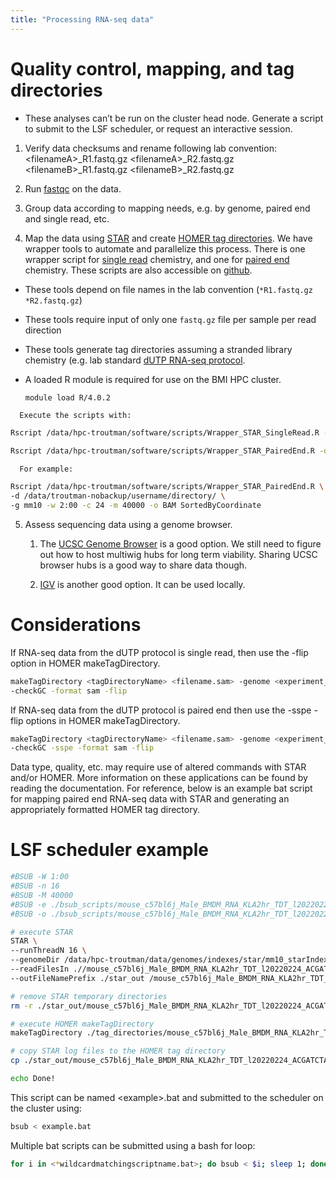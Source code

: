 ```yaml
---
title: "Processing RNA-seq data"
---
```


# Quality control, mapping, and tag directories

::: callout-important
-   These analyses can't be run on the cluster head node. Generate a script to submit to the LSF scheduler, or request an interactive session.
:::

1.  Verify data checksums and rename following lab convention: \<filenameA\>\_R1.fastq.gz \<filenameA\>\_R2.fastq.gz \<filenameB\>\_R1.fastq.gz \<filenameB\>\_R2.fastq.gz

2.  Run [fastqc](https://github.com/s-andrews/FastQC) on the data.

3.  Group data according to mapping needs, e.g. by genome, paired end and single read, etc.

4.  Map the data using [STAR](https://github.com/alexdobin/STAR) and create [HOMER tag directories](http://homer.ucsd.edu/homer/ngs/tagDir.html). We have wrapper tools to automate and parallelize this process. There is one wrapper script for [single read](../../Code/Wrapper_STAR_SingleRead.R) chemistry, and one for [paired end](../../Code/Wrapper_STAR_PairedEnd.R) chemistry. These scripts are also accessible on [github](https://github.com/ty-troutman/Genomics-analyses/tree/main/Code).

::: callout-important
-   These tools depend on file names in the lab convention (`*R1.fastq.gz *R2.fastq.gz`)

-   These tools require input of only one `fastq.gz` file per sample per read direction

-   These tools generate tag directories assuming a stranded library chemistry (e.g. lab standard [dUTP RNA-seq protocol](https://docs.google.com/document/d/10gv3azAfEpOEBIOYLgxlRpkMJf1_qg_o-lhHULrTp0g/edit?usp=sharing).

-   A loaded R module is required for use on the BMI HPC cluster.

    ``` bash
    module load R/4.0.2
    ```
:::

      Execute the scripts with:

``` bash
Rscript /data/hpc-troutman/software/scripts/Wrapper_STAR_SingleRead.R -d path/to/fastq/dataRscript /data/hpc-troutman/software/scripts/Wrapper_STAR_PairedEnd.R -d path/to/fastq/data

Rscript /data/hpc-troutman/software/scripts/Wrapper_STAR_PairedEnd.R -d [fastq directory, character] -g [star genome index, character] -w [wall, hour:minute] -c [cores, integer] -m [memory, integer] -o [STAR output format, character]
```

      For example:

``` bash
Rscript /data/hpc-troutman/software/scripts/Wrapper_STAR_PairedEnd.R \
-d /data/troutman-nobackup/username/directory/ \
-g mm10 -w 2:00 -c 24 -m 40000 -o BAM SortedByCoordinate
```

5.  Assess sequencing data using a genome browser.

    1.  The [UCSC Genome Browser](https://genome.ucsc.edu) is a good option. We still need to figure out how to host multiwig hubs for long term viability. Sharing UCSC browser hubs is a good way to share data though.

    2.  [IGV](https://software.broadinstitute.org/software/igv/) is another good option. It can be used locally.

# Considerations

If RNA-seq data from the dUTP protocol is single read, then use the -flip option in HOMER makeTagDirectory.

``` bash
makeTagDirectory <tagDirectoryName> <filename.sam> -genome <experiment_genome> \
-checkGC -format sam -flip
```

If RNA-seq data from the dUTP protocol is paired end then use the -sspe -flip options in HOMER makeTagDirectory.

``` bash
makeTagDirectory <tagDirectoryName> <filename.sam> -genome <experiment_genome> \
-checkGC -sspe -format sam -flip
```

Data type, quality, etc. may require use of altered commands with STAR and/or HOMER. More information on these applications can be found by reading the documentation. For reference, below is an example bat script for mapping paired end RNA-seq data with STAR and generating an appropriately formatted HOMER tag directory.

# LSF scheduler example

``` bash
#BSUB -W 1:00
#BSUB -n 16
#BSUB -M 40000
#BSUB -e ./bsub_scripts/mouse_c57bl6j_Male_BMDM_RNA_KLA2hr_TDT_l20220224_ACGATCTA_GCAATATG_S14_L002.err
#BSUB -o ./bsub_scripts/mouse_c57bl6j_Male_BMDM_RNA_KLA2hr_TDT_l20220224_ACGATCTA_GCAATATG_S14_L002.out# load modulesmodule load STAR/2.7.9module load homer/4.11

# execute STAR
STAR \    
--runThreadN 16 \    
--genomeDir /data/hpc-troutman/data/genomes/indexes/star/mm10_starIndex/ \    --readFilesCommand zcat \    
--readFilesIn .//mouse_c57bl6j_Male_BMDM_RNA_KLA2hr_TDT_l20220224_ACGATCTA_GCAATATG_S14_L002_R1.fastq.gz .//mouse_c57bl6j_Male_BMDM_RNA_KLA2hr_TDT_l20220224_ACGATCTA_GCAATATG_S14_L002_R2.fastq.gz \    
--outFileNamePrefix ./star_out /mouse_c57bl6j_Male_BMDM_RNA_KLA2hr_TDT_l20220224_ACGATCTA_GCAATATG_S14_L002.mm10. \    --outSAMtype SAM

# remove STAR temporary directories
rm -r ./star_out/mouse_c57bl6j_Male_BMDM_RNA_KLA2hr_TDT_l20220224_ACGATCTA_GCAATATG_S14_L002.mm10._STARtmp

# execute HOMER makeTagDirectory
makeTagDirectory ./tag_directories/mouse_c57bl6j_Male_BMDM_RNA_KLA2hr_TDT_l20220224_ACGATCTA_GCAATATG_S14_L002.mm10/ ./star_out/mouse_c57bl6j_Male_BMDM_RNA_KLA2hr_TDT_l20220224_ACGATCTA_GCAATATG_S14_L002.mm10.Aligned*am -genome mm10 -checkGC -format sam -sspe -flip

# copy STAR log files to the HOMER tag directory
cp ./star_out/mouse_c57bl6j_Male_BMDM_RNA_KLA2hr_TDT_l20220224_ACGATCTA_GCAATATG_S14_L002.*Log* ./tag_directories/mouse_c57bl6j_Male_BMDM_RNA_KLA2hr_TDT_l20220224_ACGATCTA_GCAATATG_S14_L002.mm10/

echo Done!
```

This script can be named \<example\>.bat and submitted to the scheduler on the cluster using:

``` bash
bsub < example.bat
```

Multiple bat scripts can be submitted using a bash for loop:

``` bash
for i in <*wildcardmatchingscriptname.bat>; do bsub < $i; sleep 1; done
```
